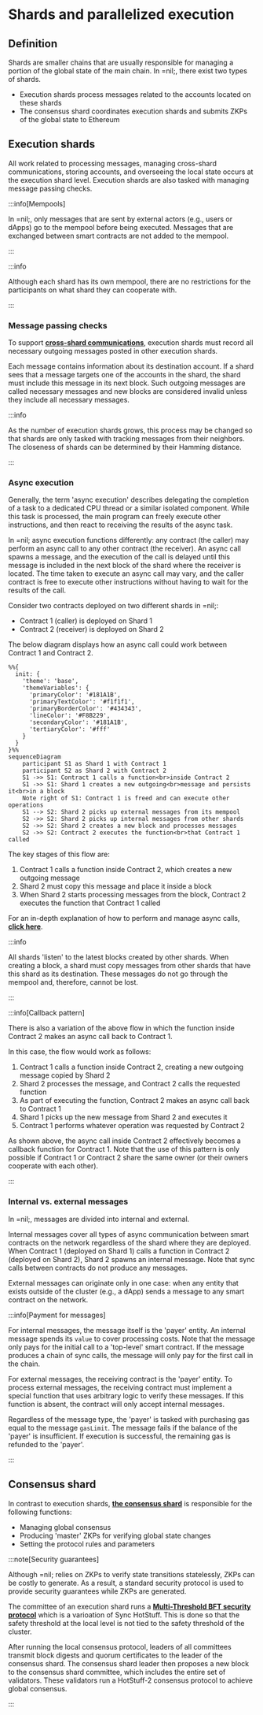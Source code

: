 # Shards and parallelized execution

## Definition

Shards are smaller chains that are usually responsible for managing a portion of the global state of the main chain. In =nil;, there exist two types of shards.

* Execution shards process messages related to the accounts located on these shards
* The consensus shard coordinates execution shards and submits ZKPs of the global state to Ethereum

## Execution shards

All work related to processing messages, managing cross-shard communications, storing accounts, and overseeing the local state occurs at the execution shard level. Execution shards are also tasked with managing message passing checks.

:::info[Mempools]

In =nil;, only messages that are sent by external actors (e.g., users or dApps) go to the mempool before being executed. Messages that are exchanged between smart contracts are not added to the mempool.  

:::

:::info

Although each shard has its own mempool, there are no restrictions for the participants on what shard they can cooperate with.

:::

### Message passing checks

To support [**cross-shard communications**](../principles#cross-shard-communication), execution shards must record all necessary outgoing messages posted in other execution shards.

Each message contains information about its destination account. If a shard sees that a message targets one of the accounts in the shard, the shard must include this message in its next block. Such outgoing messages are called necessary messages and new blocks are considered invalid unless they include all necessary messages.

:::info

As the number of execution shards grows, this process may be changed so that shards are only tasked with tracking messages from their neighbors. The closeness of shards can be determined by their Hamming distance.

:::

### Async execution

Generally, the term 'async execution' describes delegating the completion of a task to a dedicated CPU thread or a similar isolated component. While this task is processed, the main program can freely execute other instructions, and then react to receiving the results of the async task.

In =nil; async execution functions differently: any contract (the caller) may perform an async call to any other contract (the receiver). An async call spawns a message, and the execution of the call is delayed until this message is included in the next block of the shard where the receiver is located. The time taken to execute an async call may vary, and the caller contract is free to execute other instructions without having to wait for the results of the call.

Consider two contracts deployed on two different shards in =nil;:

* Contract 1 (caller) is deployed on Shard 1
* Contract 2 (receiver) is deployed on Shard 2

The below diagram displays how an async call could work between Contract 1 and Contract 2.

```mermaid
%%{
  init: {
    'theme': 'base',
    'themeVariables': {
      'primaryColor': '#181A1B',
      'primaryTextColor': '#f1f1f1',
      'primaryBorderColor': '#434343',
      'lineColor': '#F8B229',
      'secondaryColor': '#181A1B',
      'tertiaryColor': '#fff'
    }
  }
}%%
sequenceDiagram
    participant S1 as Shard 1 with Contract 1
    participant S2 as Shard 2 with Contract 2
    S1 ->> S1: Contract 1 calls a function<br>inside Contract 2
    S1 ->> S1: Shard 1 creates a new outgoing<br>message and persists it<br>in a block
    Note right of S1: Contract 1 is freed and can execute other operations
    S1 --> S2: Shard 2 picks up external messages from its mempool
    S2 ->> S2: Shard 2 picks up internal messages from other shards
    S2 ->> S2: Shard 2 creates a new block and processes messages
    S2 ->> S2: Contract 2 executes the function<br>that Contract 1 called   
```

The key stages of this flow are:

1. Contract 1 calls a function inside Contract 2, which creates a new outgoing message
2. Shard 2 must copy this message and place it inside a block
3. When Shard 2 starts processing messages from the block, Contract 2 executes the function that Contract 1 called

For an in-depth explanation of how to perform and manage async calls, [**click here**](../getting-started/essentials/handling-async-execution).

:::info

All shards 'listen' to the latest blocks created by other shards. When creating a block, a shard must copy messages from other shards that have this shard as its destination. These messages do not go through the mempool and, therefore, cannot be lost.

:::

:::info[Callback pattern]

There is also a variation of the above flow in which the function inside Contract 2 makes an async call back to Contract 1.

In this case, the flow would work as follows:

1. Contract 1 calls a function inside Contract 2, creating a new outgoing message copied by Shard 2
2. Shard 2 processes the message, and Contract 2 calls the requested function
3. As part of executing the function, Contract 2 makes an async call back to Contract 1
4. Shard 1 picks up the new message from Shard 2 and executes it
5. Contract 1 performs whatever operation was requested by Contract 2

As shown above, the async call inside Contract 2 effectively becomes a callback function for Contract 1. Note that the use of this pattern is only possible if Contract 1 or Contract 2 share the same owner (or their owners cooperate with each other).

:::

### Internal vs. external messages 

In =nil;, messages are divided into internal and external.

Internal messages cover all types of async communication between smart contracts on the network regardless of the shard where they are deployed. When Contract 1 (deployed on Shard 1) calls a function in Contract 2 (deployed on Shard 2), Shard 2 spawns an internal message. Note that sync calls between contracts do not produce any messages.

External messages can originate only in one case: when any entity that exists outside of the cluster (e.g., a dApp) sends a message to any smart contract on the network.

:::info[Payment for messages]

For internal messages, the message itself is the 'payer' entity. An internal message spends its `value` to cover processing costs. Note that the message only pays for the initial call to a 'top-level' smart contract. If the message produces a chain of sync calls, the message will only pay for the first call in the chain.

For external messages, the receiving contract is the 'payer' entity. To process external messages, the receiving contract must implement a special function that uses arbitrary logic to verify these messages. If this function is absent, the contract will only accept internal messages.

Regardless of the message type, the 'payer' is tasked with purchasing gas equal to the message `gasLimit`. The message fails if the balance of the 'payer' is insufficient. If execution is successful, the remaining gas is refunded to the 'payer'.

:::

## Consensus shard

In contrast to execution shards, [**the consensus shard**](../principles#consensus-shard) is responsible for the following functions:

* Managing global consensus
* Producing 'master' ZKPs for verifying global state changes
* Setting the protocol rules and parameters

:::note[Security guarantees]

Although =nil; relies on ZKPs to verify state transitions statelessly, ZKPs can be costly to generate. As a result, a standard security protocol is used to provide security guarantees while ZKPs are generated.

The committee of an execution shard runs a [**Multi-Threshold BFT security protocol**](https://dl.acm.org/doi/10.1145/3460120.3484554) which is a varioation of Sync HotStuff. This is done so that the safety threshold at the local level is not tied to the safety threshold of the cluster.

After running the local consensus protocol, leaders of all committees transmit block digests and quorum certificates to the leader of the consensus shard. The consensus shard leader then proposes a new block to the consensus shard committee, which includes the entire set of validators. These validators run a HotStuff-2 consensus protocol to achieve global consensus.

:::
